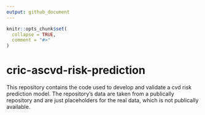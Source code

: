 ```yaml
---
output: github_document
---
```


<!-- README.md is generated from README.Rmd. Please edit that file -->

```r
knitr::opts_chunk$set(
  collapse = TRUE,
  comment = "#>"
)
```

# cric-ascvd-risk-prediction

This repository contains the code used to develop and validate a cvd risk prediction model. The repository's data are taken from a publically repository and are just placeholders for the real data, which is not publically available.

